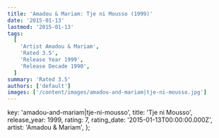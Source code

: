 ```yaml
---
title: 'Amadou & Mariam: Tje ni Mousso (1999)'
date: '2015-01-13'
lastmod: '2015-01-13'
tags:
  [
    'Artist Amadou & Mariam',
    'Rated 3.5',
    'Release Year 1999',
    'Release Decade 1990',
  ]
summary: 'Rated 3.5'
authors: ['default']
images: ['/content/images/amadou-and-mariam|tje-ni-mousso.jpg']
---
```


  key: 'amadou-and-mariam|tje-ni-mousso',
  title: 'Tje ni Mousso',
  release_year: 1999,
  rating: 7,
  rating_date: '2015-01-13T00:00:00.000Z',
  artist: 'Amadou & Mariam',
};

<MusicRating data={data} />
